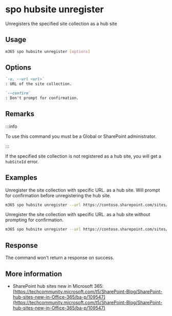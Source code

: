 
# spo hubsite unregister

Unregisters the specified site collection as a hub site

## Usage

```sh
m365 spo hubsite unregister [options]
```

## Options

```md definition-list
`-u, --url <url>`
: URL of the site collection.

`--confirm`
: Don't prompt for confirmation.
```

<Global />

## Remarks

:::info

To use this command you must be a Global or SharePoint administrator.

:::

If the specified site collection is not registered as a hub site, you will get a `hubSiteId` error.

## Examples

Unregister the site collection with specific URL. as a hub site. Will prompt for confirmation before unregistering the hub site.

```sh
m365 spo hubsite unregister --url https://contoso.sharepoint.com/sites/sales
```

Unregister the site collection with specific URL. as a hub site without prompting for confirmation.

```sh
m365 spo hubsite unregister --url https://contoso.sharepoint.com/sites/sales --confirm
```

## Response

The command won't return a response on success.

## More information

- SharePoint hub sites new in Microsoft 365: [https://techcommunity.microsoft.com/t5/SharePoint-Blog/SharePoint-hub-sites-new-in-Office-365/ba-p/109547](https://techcommunity.microsoft.com/t5/SharePoint-Blog/SharePoint-hub-sites-new-in-Office-365/ba-p/109547)
